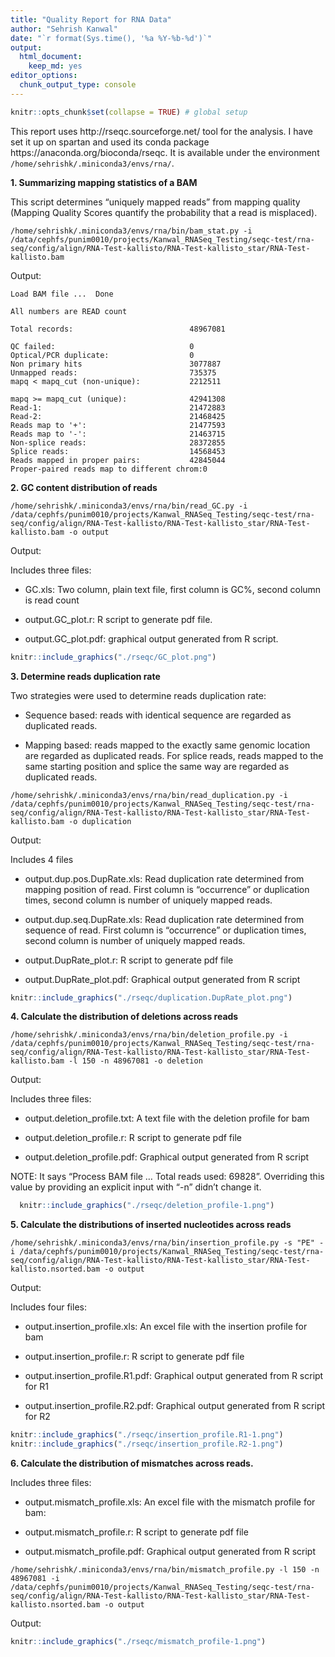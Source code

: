 ```yaml
---
title: "Quality Report for RNA Data"
author: "Sehrish Kanwal"
date: "`r format(Sys.time(), '%a %Y-%b-%d')`"
output: 
  html_document: 
    keep_md: yes
editor_options: 
  chunk_output_type: console
---
```


```r
knitr::opts_chunk$set(collapse = TRUE) # global setup
```
This report uses http://rseqc.sourceforge.net/ tool for the analysis. I have set it up on spartan and used its conda package https://anaconda.org/bioconda/rseqc. It is available under the environment `/home/sehrishk/.miniconda3/envs/rna/`.

**1. Summarizing mapping statistics of a BAM**

This script determines “uniquely mapped reads” from mapping quality (Mapping Quality Scores quantify the probability that a read is misplaced).

```
/home/sehrishk/.miniconda3/envs/rna/bin/bam_stat.py -i /data/cephfs/punim0010/projects/Kanwal_RNASeq_Testing/seqc-test/rna-seq/config/align/RNA-Test-kallisto/RNA-Test-kallisto_star/RNA-Test-kallisto.bam
```
Output:

```
Load BAM file ...  Done

All numbers are READ count

Total records:                          48967081

QC failed:                              0
Optical/PCR duplicate:                  0
Non primary hits                        3077887
Unmapped reads:                         735375
mapq < mapq_cut (non-unique):           2212511

mapq >= mapq_cut (unique):              42941308
Read-1:                                 21472883
Read-2:                                 21468425
Reads map to '+':                       21477593
Reads map to '-':                       21463715
Non-splice reads:                       28372855
Splice reads:                           14568453
Reads mapped in proper pairs:           42845044
Proper-paired reads map to different chrom:0
```
**2. GC content distribution of reads**

```
/home/sehrishk/.miniconda3/envs/rna/bin/read_GC.py -i /data/cephfs/punim0010/projects/Kanwal_RNASeq_Testing/seqc-test/rna-seq/config/align/RNA-Test-kallisto/RNA-Test-kallisto_star/RNA-Test-kallisto.bam -o output
```
Output:

Includes three files:

* GC.xls: Two column, plain text file, first column is GC%, second column is read count

* output.GC_plot.r: R script to generate pdf file.

* output.GC_plot.pdf: graphical output generated from R script.

```r
knitr::include_graphics("./rseqc/GC_plot.png")
```

**3. Determine reads duplication rate**

Two strategies were used to determine reads duplication rate: 

* Sequence based: reads with identical sequence are regarded as duplicated reads. 

* Mapping based: reads mapped to the exactly same genomic location are regarded as duplicated reads. For splice reads, reads mapped to the same starting position and splice the same way are regarded as duplicated reads.

```
/home/sehrishk/.miniconda3/envs/rna/bin/read_duplication.py -i /data/cephfs/punim0010/projects/Kanwal_RNASeq_Testing/seqc-test/rna-seq/config/align/RNA-Test-kallisto/RNA-Test-kallisto_star/RNA-Test-kallisto.bam -o duplication
```
Output:

Includes 4 files

* output.dup.pos.DupRate.xls: Read duplication rate determined from mapping position of read. First column is “occurrence” or duplication times, second column is number of uniquely mapped reads.

* output.dup.seq.DupRate.xls: Read duplication rate determined from sequence of read. First column is “occurrence” or duplication times, second column is number of uniquely mapped reads.

* output.DupRate_plot.r: R script to generate pdf file

* output.DupRate_plot.pdf: Graphical output generated from R script

```r
knitr::include_graphics("./rseqc/duplication.DupRate_plot.png")
```

**4. Calculate the distribution of deletions across reads**

```
/home/sehrishk/.miniconda3/envs/rna/bin/deletion_profile.py -i /data/cephfs/punim0010/projects/Kanwal_RNASeq_Testing/seqc-test/rna-seq/config/align/RNA-Test-kallisto/RNA-Test-kallisto_star/RNA-Test-kallisto.bam -l 150 -n 48967081 -o deletion
```
Output:

Includes three files:

* output.deletion_profile.txt: A text file with the deletion profile for bam

* output.deletion_profile.r: R script to generate pdf file

* output.deletion_profile.pdf: Graphical output generated from R script

NOTE: It says "Process BAM file ...  Total reads used: 69828". Overriding this value by providing an explicit input with "-n" didn't change it.

```r
  knitr::include_graphics("./rseqc/deletion_profile-1.png")
```

**5. Calculate the distributions of inserted nucleotides across reads**

```
/home/sehrishk/.miniconda3/envs/rna/bin/insertion_profile.py -s "PE" -i /data/cephfs/punim0010/projects/Kanwal_RNASeq_Testing/seqc-test/rna-seq/config/align/RNA-Test-kallisto/RNA-Test-kallisto_star/RNA-Test-kallisto.nsorted.bam -o output
```
Output:

Includes four files:

* output.insertion_profile.xls: An excel file with the insertion profile for bam

* output.insertion_profile.r: R script to generate pdf file

* output.insertion_profile.R1.pdf: Graphical output generated from R script for R1

* output.insertion_profile.R2.pdf: Graphical output generated from R script for R2

```r
knitr::include_graphics("./rseqc/insertion_profile.R1-1.png")
knitr::include_graphics("./rseqc/insertion_profile.R2-1.png")
```

**6. Calculate the distribution of mismatches across reads.**

Includes three files:

* output.mismatch_profile.xls: An excel file with the mismatch profile for bam: 

* output.mismatch_profile.r: R script to generate pdf file

* output.mismatch_profile.pdf: Graphical output generated from R script

```
/home/sehrishk/.miniconda3/envs/rna/bin/mismatch_profile.py -l 150 -n 48967081 -i /data/cephfs/punim0010/projects/Kanwal_RNASeq_Testing/seqc-test/rna-seq/config/align/RNA-Test-kallisto/RNA-Test-kallisto_star/RNA-Test-kallisto.nsorted.bam -o output
```
Output:

```r
knitr::include_graphics("./rseqc/mismatch_profile-1.png")
```





